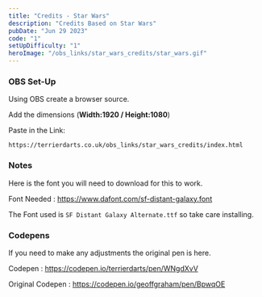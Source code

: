 ```yaml
---
title: "Credits - Star Wars"
description: "Credits Based on Star Wars"
pubDate: "Jun 29 2023"
code: "1"
setUpDifficulty: "1"
heroImage: "/obs_links/star_wars_credits/star_wars.gif"
---
```


### OBS Set-Up

Using OBS create a browser source.

Add the dimensions (**Width:1920 / Height:1080**)

Paste in the Link:

```
https://terrierdarts.co.uk/obs_links/star_wars_credits/index.html
```

### Notes
Here is the font you will need to download for this to work.

Font Needed : https://www.dafont.com/sf-distant-galaxy.font 

The Font used is `SF Distant Galaxy Alternate.ttf` so take care installing.

### Codepens

If you need to make any adjustments the original pen is here.

Codepen : https://codepen.io/terrierdarts/pen/WNgdXvV

Original Codepen : https://codepen.io/geoffgraham/pen/BpwqOE
